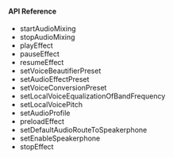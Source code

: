 <PlatformWrapper platform="ios">

#### API Reference

- <Link to="{{Global.API_REF_IOS_ROOT_VOICE_SDK}}/class_irtcengine.html#api_irtcengine_startaudiomixing2">startAudioMixing</Link>

- <Link to="{{Global.API_REF_IOS_ROOT_VOICE_SDK}}/class_irtcengine.html#api_irtcengine_stopaudiomixing">stopAudioMixing</Link>

- <Link to="{{Global.API_REF_IOS_ROOT_VOICE_SDK}}/class_irtcengine.html#api_irtcengine_playeffect3">playEffect</Link>

- <Link to="{{Global.API_REF_IOS_ROOT_VOICE_SDK}}/class_irtcengine.html#api_irtcengine_pauseeffect">pauseEffect</Link>

- <Link to="{{Global.API_REF_IOS_ROOT_VOICE_SDK}}/class_irtcengine.html#api_irtcengine_resumeeffect">resumeEffect</Link>

- <Link to="{{Global.API_REF_IOS_ROOT_VOICE_SDK}}/class_irtcengine.html#api_irtcengine_setvoicebeautifierpreset">setVoiceBeautifierPreset</Link>

- <Link to="{{Global.API_REF_IOS_ROOT_VOICE_SDK}}/class_irtcengine.html#api_irtcengine_setaudioeffectpreset">setAudioEffectPreset</Link>

- <Link to="{{Global.API_REF_IOS_ROOT_VOICE_SDK}}/class_irtcengine.html#api_irtcengine_setvoiceconversionpreset">setVoiceConversionPreset</Link>

- <Link to="{{Global.API_REF_IOS_ROOT_VOICE_SDK}}/class_irtcengine.html#api_irtcengine_setlocalvoiceequalization">setLocalVoiceEqualizationOfBandFrequency</Link>

- <Link to="{{Global.API_REF_IOS_ROOT_VOICE_SDK}}/class_irtcengine.html#api_irtcengine_setlocalvoicepitch">setLocalVoicePitch</Link>

- <Link to="{{Global.API_REF_IOS_ROOT_VOICE_SDK}}/class_irtcengine.html#api_irtcengine_setaudioprofile2">setAudioProfile</Link>

- <Link to="{{Global.API_REF_IOS_ROOT_VOICE_SDK}}/class_irtcengine.html#api_irtcengine_preloadeffect">preloadEffect</Link>

- <Link to="{{Global.API_REF_IOS_ROOT_VOICE_SDK}}/class_irtcengine.html#api_irtcengine_setdefaultaudioroutetospeakerphone">setDefaultAudioRouteToSpeakerphone</Link>

- <Link to="{{Global.API_REF_IOS_ROOT_VOICE_SDK}}/class_irtcengine.html#api_irtcengine_setenablespeakerphone">setEnableSpeakerphone</Link>

- <Link to="{{Global.API_REF_IOS_ROOT_VOICE_SDK}}/class_irtcengine.html#api_irtcengine_stopeffect">stopEffect</Link>

</PlatformWrapper>
